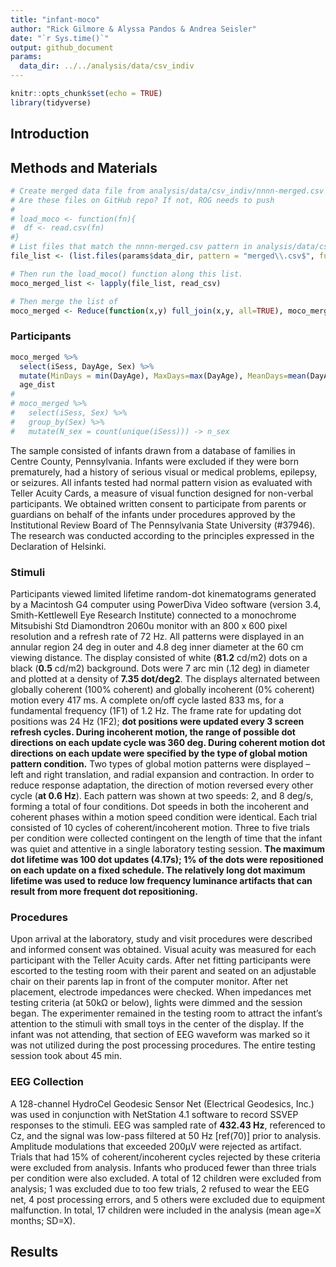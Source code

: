 ```yaml
---
title: "infant-moco"
author: "Rick Gilmore & Alyssa Pandos & Andrea Seisler"
date: "`r Sys.time()`"
output: github_document
params: 
  data_dir: ../../analysis/data/csv_indiv
---
```


```r
knitr::opts_chunk$set(echo = TRUE)
library(tidyverse)
```

## Introduction

## Methods and Materials

```r
# Create merged data file from analysis/data/csv_indiv/nnnn-merged.csv
# Are these files on GitHub repo? If not, ROG needs to push
# 
# load_moco <- function(fn){
#  df <- read.csv(fn)
#}
# List files that match the nnnn-merged.csv pattern in analysis/data/csv_indiv/
file_list <- (list.files(params$data_dir, pattern = "merged\\.csv$", full.names = TRUE))

# Then run the load_moco() function along this list.
moco_merged_list <- lapply(file_list, read_csv)

# Then merge the list of 
moco_merged <- Reduce(function(x,y) full_join(x,y, all=TRUE), moco_merged_list)
```

### Participants

```r
moco_merged %>%
  select(iSess, DayAge, Sex) %>%
  mutate(MinDays = min(DayAge), MaxDays=max(DayAge), MeanDays=mean(DayAge)) ->
  age_dist
# 
# moco_merged %>%
#   select(iSess, Sex) %>%
#   group_by(Sex) %>%
#   mutate(N_sex = count(unique(iSess))) -> n_sex
```
<!-- `r sum(n_sex)` infants, (`r n_sex[1]`  female) between `r age_dist['MinDays']` and `r age_dist['MaxDays']` days (mean = `r age_dist['MeanDays']` participated in the study. -->
The sample consisted of infants drawn from a database of families in Centre County, Pennsylvania. 
Infants were excluded if they were born prematurely, had a history of serious visual or medical problems, epilepsy, or seizures. 
All infants tested had normal pattern vision as evaluated with Teller Acuity Cards, a measure of visual function designed for non-verbal participants. 
We obtained written consent to participate from parents or guardians on behalf of the infants under procedures approved by the Institutional Review Board of The Pennsylvania State University (#37946). 
The research was conducted according to the principles expressed in the Declaration of Helsinki.

### Stimuli

Participants viewed limited lifetime random-dot kinematograms generated by a Macintosh G4 computer using PowerDiva Video software (version 3.4, Smith-Kettlewell Eye Research Institute) connected to a monochrome Mitsubishi Std Diamondtron 2060u monitor with an 800 x 600 pixel resolution and a refresh rate of 72 Hz. All patterns were displayed in an annular region 24 deg in outer and 4.8 deg inner diameter at the 60 cm viewing distance. The display consisted of white (**81.2** cd/m2) dots on a black (**0.5** cd/m2) background. Dots were 7 arc min (.12 deg) in diameter and plotted at a density of **7.35 dot/deg2**. The displays alternated between globally coherent (100% coherent) and globally incoherent (0% coherent) motion every 417 ms. A complete on/off cycle lasted 833 ms, for a fundamental frequency (1F1) of 1.2 Hz. The frame rate for updating dot positions was 24 Hz (1F2); **dot positions were updated every 3 screen refresh cycles. During incoherent motion, the range of possible dot
directions on each update cycle was 360 deg. During coherent motion dot directions on each update were specified by the type of global motion pattern condition.** Two types of global motion patterns were displayed -- left and right translation, and radial expansion and contraction. In order to reduce response adaptation, the direction of motion reversed every other cycle (**at 0.6 Hz**). Each pattern was shown at two speeds: 2, and 8 deg/s, forming a total of four conditions. Dot speeds in both the incoherent and coherent phases within a motion speed condition were identical. Each trial consisted of 10 cycles of coherent/incoherent motion. Three to five trials per condition were collected contingent on the length of time that the infant was quiet and attentive in a single laboratory testing session. **The maximum dot lifetime was 100 dot updates (4.17s); 1% of the dots were repositioned on each update on a fixed schedule. The relatively long dot maximum lifetime was used to reduce low frequency luminance artifacts that can result from more frequent dot repositioning.**

<!-- Insert figure of displays -->

### Procedures  

Upon arrival at the laboratory, study and visit procedures were described and informed consent was obtained. Visual acuity was measured for each participant with the Teller Acuity cards. After net fitting participants were escorted to the testing room with their parent and seated on an adjustable chair on their parents lap in front of the computer monitor. After net placement, electrode impedances were checked. When impedances met testing criteria (at 50kΩ or below), lights were dimmed and the session began. The experimenter remained in the testing room to attract the infant's attention to the stimuli with small toys in the center of the display. If the infant was not attending, that section of EEG waveform was marked so it was not utilized during the post processing procedures. The entire testing session took about 45 min.  

### EEG Collection  

A 128-channel HydroCel Geodesic Sensor Net (Electrical Geodesics, Inc.) was used in conjunction with NetStation 4.1 software to record SSVEP responses to the stimuli. EEG was sampled rate of **432.43 Hz**, referenced to Cz, and the signal was low-pass filtered at 50 Hz [ref(70)] prior to analysis. Amplitude modulations that exceeded 200µV were rejected as artifact. Trials that had 15% of coherent/incoherent cycles rejected by these criteria were excluded from analysis. Infants who produced fewer than three trials per condition were also excluded. A total of 12 children were excluded from analysis; 1 was excluded due to too few trials, 2 refused to wear the EEG net, 4 post processing errors, and 5 others were excluded due to equipment malfunction. In total, 17 children were included in the analysis (mean age=X months; SD=X).

## Results

```r

```

